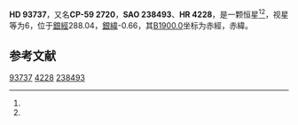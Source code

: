 {{Starbox begin
| name = HD 93737
}}
{{Starbox observe
| epoch = [[J2000.0|J2000.0]]
| constell = {{星座名待查}}<ref name=SIMBAD>{{cite web
 | url=http://simbad.u-strasbg.fr/simbad/sim-id?Ident=HR+4228
 | title =Pulsating variable Star
 | publisher=Centre de Données astronomiques de Strasbourg
 | work=SIMBAD
 | accessdate=2012-07-13}}</ref><ref name=DATA>{{cite web
 | url=http://vizier.u-strasbg.fr/viz-bin/VizieR-5?-out.add=.&-source=5050&-corr=PK=HR&-out.max=9999&HR=4228
 | title=VizieR Detailed Page
 | accessdate=2012-07-13
 | archive-date=2016-03-05
 | archive-url=https://web.archive.org/web/20160305000446/http://vizier.u-strasbg.fr/viz-bin/VizieR-5?-out.add=.&-source=5050&-corr=PK=HR&-out.max=9999&HR=4228
 | dead-url=no
 }}</ref>
| 星官 = 
| ra = {{RA|10|48|5.4}}<ref name=SIMBAD /><ref name=DATA />
| dec = {{DEC|-59|55|9}}<ref name=SIMBAD /><ref name=DATA />
| appmag_v = 6<ref name=SIMBAD /><ref name=DATA />
}}
{{Starbox character
| class = A0Ia-Iab<ref name=SIMBAD /><ref name=DATA />
| b-v = 0.27<ref name=SIMBAD /><ref name=DATA />
| u-b = -0.3<ref name=SIMBAD /><ref name=DATA />
| r-i = <ref name=SIMBAD /><ref name=DATA />
| variable = 
}}
{{Starbox astrometry
| radial_v = -0.3
| prop_mo_ra = -24
| parallax = 
| p_error = 
}}
{{Starbox catalog
| names =CP-59 2720，[[SAO星表|SAO]] 238493，[[HD星表|HD]] 93737，[[HR星表|HR]] 4228}}
{{Starbox reference |Simbad=HR+4228}}
{{Starbox end}}

'''HD 93737'''，又名'''CP-59 2720'''，'''SAO 238493'''、'''HR 4228'''，是一颗恒星<ref name=SIMBAD /><ref name=DATA />，视星等为6，位于[[銀道座標系|銀經]]288.04，[[銀道座標系|銀緯]]-0.66，其[[B1900.0|B1900.0]]坐标为赤經{{RA|10|44|10.4}}，赤緯{{DEC|-59|-0.66|28}}。

== 参考文献 ==
{{reflist}}

{{star-stub}}

[[Category:HD和HDE天體|93737]]
[[Category:HR天體|4228]]
[[Category:SAO天體|238493]]